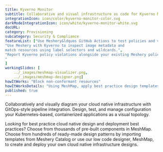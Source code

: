 ```yaml
---
title: Kyverno Monitor  
subtitle: Collaborative and visual infrastructure as code for Kyverno Monitor
integrationIcon: icon/color/kyverno-monitor-color.svg
darkModeIntegrationIcon: icon/white/kyverno-monitor-white.svg
docURL: 
category: Provisioning
subcategory: Security & Compliance
featureList: ["Use Meshery&ldquos GitHub Actions to test policies and validate resources without need for the Kyverno CLI.",
"Use Meshery with Kyverno to inspect image metadata and 
match resources using label selectors and wildcards.",
"Report Kyverno policy violations alongside your existing Meshery policy reports.
"
]
workingSlides: [
    ../_images/meshmap-visualizer.png,
    ../_images/meshmap-designer.png]
howItWorks: "Block non-conformant resources"
howItWorksDetails: "Using MeshMap, apply best practice design templates for admission control over non-conformant resources."
published: true
---
```

<p>
    
</p>
<p>
    Collaboratively and visually diagram your cloud native infrastructure with GitOps-style pipeline integration. Design, test, and manage configuration your Kubernetes-based, containerized applications as a visual topology.
</p>
<p>
    Looking for best practice cloud native design and deployment best practices? Choose from thousands of pre-built components in MeshMap. Choose from hundreds of ready-made design patterns by importing templates from Meshery Catalog or use our low code designer, MeshMap, to create and deploy your own cloud native infrastructure designs.
</p>